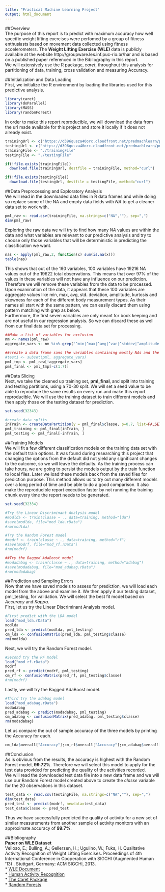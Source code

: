```yaml
---
title: "Practical Machine Learning Project"
output: html_document
---
```


##Overview  
The purpose of this report is to predict with maximum accuracy how well specific weight lifting exercises were perfomed by a group of fitness enthusiasts based on movement data collected using fitness accelerometers. The __Weight Lifting Exercise (WLE)__ data is publicly available at the website http://groupware.les.inf.puc-rio.br/har and is based on a published paper referenced in the Bibliography in this report.  
We will extensively use the R package, _caret_, throughout this analysis for partitioning of data, training, cross validation and measuring Accuracy.

##Initialization and Data Loading  
First, we initialize the R environment by loading the libraries used for this predictive analysis.  

```r
library(caret)
library(doParallel)
library(MASS)
library(randomForest)
```

In order to make this report reproducible, we will download the data from the url made available for this project and store it locally if it does not already exist.  

```r
trainingUrl <- c("https://d396qusza40orc.cloudfront.net/predmachlearn/pml-training.csv")
testingUrl <- c("https://d396qusza40orc.cloudfront.net/predmachlearn/pml-testing.csv")
trainingFile <- "./trainingFile"
testingFile <- "./testingFile"

if(!file.exists(trainingFile))
  download.file(trainingUrl, destfile = trainingFile, method="curl")

if(!file.exists(testingFile))
  download.file(testingUrl, destfile = testingFile, method="curl")

```


##Data Preprocessing and Exploratory Analysis  
We will read in the downloaded data files in R data frames and while doing so replace some of the NA and empty data fields with _NA_ to get a cleaner data set to work with.  

```r
pml_raw <- read.csv(trainingFile, na.strings=c("NA",""), sep=",")
dim(pml_raw)
```

Exploring the raw data we will try to find how many _NA_ values are within the data and what variables are relevant to our predictive analysis and try to choose only those variables that will be deterministic in predicting the classification we want.  
```r
nas <- apply(pml_raw,2, function(x) sum(is.na(x)))
table(nas)
```

This shows that out of the 160 variables, 100 variables have 19216 NA values out of the 19622 total observations. This means that over 97% of the values in these variables will not have any influence on our prediction. Therefore we will remove these variables from the data to be processed. Upon examination of the data, it appears that these 100 variables are aggregate values like min, max, avg, std. deviation, amplitude, kurtosis and skewness for each of the different body measurement types. As their names all start with the same pattern, we can easily discard them using pattern matching with grep as below.    
Furthermore, the first seven variables are only meant for book keeping and are not useful in our regression analysis. So we can discard these as well from our final data set for processing.  
```r
##Make a list of variables for exclusion
nm <- names(pml_raw)
aggregate_vars <- nm %in% grep("^min|^max|^avg|^var|^stddev|^amplitude|^kurtosis|^skewness", nm, value=TRUE)

##create a data frame sans the variables containing mostly NAs and the first 7 bookkeeping variables
#test1 <- subset(pml, aggregate_vars)
pml_tmp <- pml_raw[!aggregate_vars]
pml_final <- pml_tmp[-c(1:7)]

```

##Data Slicing  
Next, we take the cleaned up training set, __pml_final__, and split into training and testing partitions, using a 70-30 split. We will set a seed value to be able to reproduce the same results on every run and make this report reproducible. We will use the training dataset to train different models and then apply those on the testing dataset for prediction.  
```r
set.seed(32343)

#create data splits
inTrain <- createDataPartition(y = pml_final$classe, p=0.7, list=FALSE)
pml_training <- pml_final[inTrain, ]
pml_testing <- pml_final[-inTrain, ]
```

##Training Models  
We will fit a few different classification models on the training data set with the default train options. It was found during researching this project that changing the options from the default did not yield any significant changes to the outcome, so we will leave the defaults. As the training process can take hours, we are going to persist the models output by the train function to local files. Later we load these models back from the saved files for prediction purpose. This method allows us to try out many different models over a long period of time and be able to do a good comparison. It also make the reproducible report execution faster by not running the training chunk every time the report needs to be generated.  
```r
set.seed(32334)

#Try the Linear Discriminant Analysis model
#modlda <- train(classe ~ ., data=training, method="lda")
#save(modlda, file="mod_lda.rData")
#rm(modlda)

#Try the Random Forest model
#modrf <- train(classe ~ ., data=training, method="rf")
#save(modrf, file="mod_rf.rData")
#rm(modrf)

##Try the Bagged AdaBoost model
#modadabag <- train(classe ~ ., data=training, method="adabag")
#save(modadabag, file="mod_adabag.rData")
#rm(modadabag)

```

##Prediction and Sampling Errors  
Now that we have saved models to assess for prediction, we will load each model from the above and examine it. We then apply it our testing dataset, pml_testing, for validation. We will select the best fit model based on _Accuracy_ and _Kappa_.  
First, let us try the Linear Discriminant Analysis model.  
```r
#First predict with the LDA model
load("mod_lda.rData")
modlda
pred_lda <- predict(modlda, pml_testing)
cm_lda <- confusionMatrix(pred_lda, pml_testing$classe)
rm(modlda)
```
Next, we will try the Random Forest model.   
```r
#Second try the RF model
load("mod_rf.rData")
modrf
pred_rf <- predict(modrf, pml_testing)
cm_rf <- confusionMatrix(pred_rf, pml_testing$classe)
#rm(modrf)
```
Lastly, we will try the Bagged AdaBoost model.  
```r
#Third try the adabag model
load("mod_adabag.rData")
modadabag
pred_adabag <- predict(modadabag, pml_testing)
cm_adabag <- confusionMatrix(pred_adabag, pml_testing$classe)
rm(modadabag)
```
Let us compare the out of sample accuracy of the three models by printing the Accuracy for each.      
```r
cm_lda$overall["Accuracy"];cm_rf$overall["Accuracy"];cm_adabag$overall["Accuracy"]

```

##Conclusion  
As is obvious from the results, the accuracy is highest with the Random Forest model, __99.72%__. Therefore we will select this model to apply for the test data provided for predicting the quality of the activities recorded.  
We will read the downloaded test data file into a new data frame and we will use our Random Forest model created above to create the _classe_ variable for the 20 observations in this dataset.  
```r
test_data <- read.csv(testingFile, na.strings=c("NA",""), sep=",")
dim(test_data)
pred_test <- predict(modrf, newdata=test_data)
test_data$classe <- pred_test
```

Thus we have successfully predicted the quality of activity for a new set of similar measurements from another sample of activity monitors with an approximate accuracy of __99.7%__.   


##Bibliography  
__Paper on WLE Dataset__  
Velloso, E.; Bulling, A.; Gellersen, H.; Ugulino, W.; Fuks, H. Qualitative Activity Recognition of Weight Lifting Exercises. Proceedings of 4th International Conference in Cooperation with SIGCHI (Augmented Human '13) . Stuttgart, Germany: ACM SIGCHI, 2013.  
* [WLE Document](http://groupware.les.inf.puc-rio.br/public/papers/2013.Velloso.QAR-WLE.pdf)   
* [Human Activity Recognition](http://groupware.les.inf.puc-rio.br/har)   
* [The Caret Package](http://topepo.github.io/caret/index.html)    
* [Random Forests](http://www.stat.berkeley.edu/~breiman/RandomForests/cc_home.htm)  


